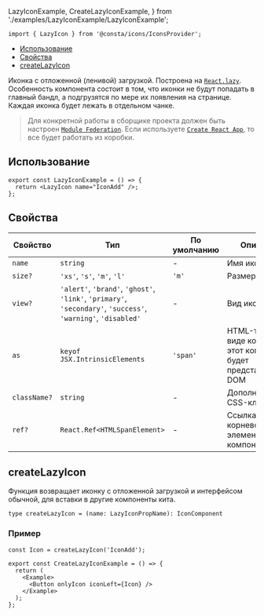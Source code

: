   LazyIconExample,
  CreateLazyIconExample,
} from './examples/LazyIconExample/LazyIconExample';

```tsx
import { LazyIcon } from '@consta/icons/IconsProvider';
```

<MdxMenu>

- [Использование](#использование)
- [Свойства](#свойства)
- [createLazyIcon](#createLazyIcon)

</MdxMenu>

Иконка с отложенной (ленивой) загрузкой. Построена на [`React.lazy`](https://react.dev/reference/react/lazy).
Особенность компонента состоит в том, что иконки не будут попадать в главный бандл,
а подгрузятся по мере их появления на странице. Каждая иконка будет лежать в отдельном чанке.

> Для конкретной работы в сборщике проекта должен быть настроен [`Module Federation`](https://webpack.js.org/concepts/module-federation/).
> Если используете [`Create React App`](https://create-react-app.dev/docs/getting-started), то все будет работать из коробки.

## Использование

```tsx
export const LazyIconExample = () => {
  return <LazyIcon name="IconAdd" />;
};
```

<LazyIconExample />

## Свойства

| Свойство     | Тип                                                                                                           | По умолчанию | Описание                                                         |
| ------------ | ------------------------------------------------------------------------------------------------------------- | ------------ | ---------------------------------------------------------------- |
| `name`       | `string`                                                                                                      | -            | Имя иконки                                                       |
| `size?`      | `'xs'`, `'s'`, `'m'`, `'l'`                                                                                   | `'m'`        | Размер                                                           |
| `view?`      | `'alert'`, `'brand'`, `'ghost'`, `'link'`, `'primary'`, `'secondary'`, `'success'`, `'warning'`, `'disabled'` | -            | Вид иконки                                                       |
| `as`         | `keyof JSX.IntrinsicElements`                                                                                 | `'span'`     | HTML-тег, в виде которого этот компонент будет представлен в DOM |
| `className?` | `string`                                                                                                      | -            | Дополнительный CSS-класс                                         |
| `ref?`       | `React.Ref<HTMLSpanElement>`                                                                                  | -            | Ссылка на корневой DOM-элемент компонента                        |

## createLazyIcon

Функция возвращает иконку с отложенной загрузкой и интерфейсом обычной,
для вставки в другие компоненты кита.

```tsx
type createLazyIcon = (name: LazyIconPropName): IconComponent
```

### Пример

```tsx
const Icon = createLazyIcon('IconAdd');

export const CreateLazyIconExample = () => {
  return (
    <Example>
      <Button onlyIcon iconLeft={Icon} />
    </Example>
  );
};
```

<CreateLazyIconExample />
